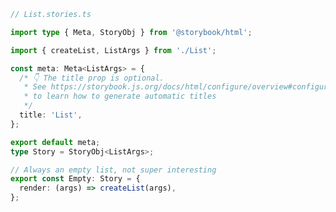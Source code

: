 ```ts
// List.stories.ts

import type { Meta, StoryObj } from '@storybook/html';

import { createList, ListArgs } from './List';

const meta: Meta<ListArgs> = {
  /* 👇 The title prop is optional.
   * See https://storybook.js.org/docs/html/configure/overview#configure-story-loading
   * to learn how to generate automatic titles
   */
  title: 'List',
};

export default meta;
type Story = StoryObj<ListArgs>;

// Always an empty list, not super interesting
export const Empty: Story = {
  render: (args) => createList(args),
};
```

